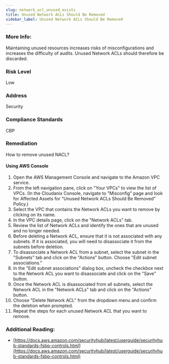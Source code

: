 ```yaml
---
slug: network_acl_unused_exists
title: Unused Network ACLs Should Be Removed
sidebar_label: Unused Network ACLs Should Be Removed
---
```


### More Info:

Maintaining unused resources increases risks of misconfigurations and increases the difficulty of audits. Unused Network ACLs should therefore be discarded.

### Risk Level

Low

### Address

Security

### Compliance Standards

CBP

### Remediation

How to remove unused NACL?

#### Using AWS Console

1. Open the AWS Management Console and navigate to the Amazon VPC service.
2. From the left navigation pane, click on "Your VPCs" to view the list of VPCs.
    (In the Cloudanix Console, navigate to "Misconfig" page and look for Affected Assets for "Unused Network ACLs Should Be Removed" Policy.)
3. Select the VPC that contains the Network ACLs you want to remove by clicking on its name.
4. In the VPC details page, click on the "Network ACLs" tab.
5. Review the list of Network ACLs and identify the ones that are unused and no longer needed.
6. Before deleting a Network ACL, ensure that it is not associated with any subnets. If it is associated, you will need to disassociate it from the subnets before deletion.
7. To disassociate a Network ACL from a subnet, select the subnet in the "Subnets" tab and click on the "Actions" button. Choose "Edit subnet associations."
8. In the "Edit subnet associations" dialog box, uncheck the checkbox next to the Network ACL you want to disassociate and click on the "Save" button.
9. Once the Network ACL is disassociated from all subnets, select the Network ACL in the "Network ACLs" tab and click on the "Actions" button.
10. Choose "Delete Network ACL" from the dropdown menu and confirm the deletion when prompted.
11. Repeat the steps for each unused Network ACL that you want to remove.

### Additional Reading:

- [https://docs.aws.amazon.com/securityhub/latest/userguide/securityhub-standards-fsbp-controls.html](https://docs.aws.amazon.com/securityhub/latest/userguide/securityhub-standards-fsbp-controls.html) 

